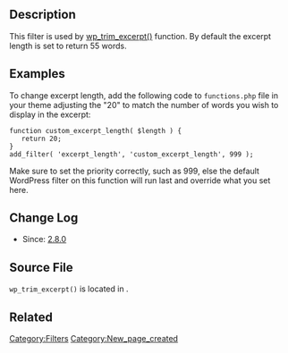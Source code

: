 == Description ==

This filter is used by [[Function Reference/wp trim excerpt|wp_trim_excerpt()]] function.  By default the excerpt length is set to return 55 words.

== Examples ==

To change excerpt length, add the following code to <tt>functions.php</tt> file in your theme adjusting the "20" to match the number of words you wish to display in the excerpt:

 function custom_excerpt_length( $length ) {
 	return 20;
 }
 add_filter( 'excerpt_length', 'custom_excerpt_length', 999 );

Make sure to set the priority correctly, such as 999, else the default WordPress filter on this function will run last and override what you set here.

== Change Log ==

* Since: [[Version 2.8|2.8.0]]

== Source File ==

<tt>wp_trim_excerpt()</tt> is located in {{Trac|wp-includes/formatting.php}}.

== Related ==

{{Stub}}
[[Category:Filters]]
[[Category:New_page_created]]